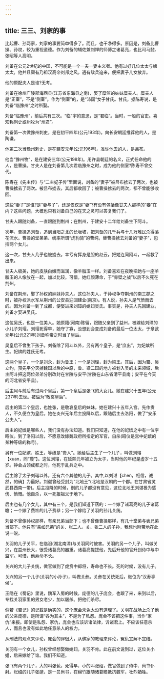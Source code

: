 ```yaml
---
---
---
```

title: 三三、刘家的事
---



比起曹、孙两家，刘家的事要简单得多了。而且，也干净得多。原因是，刘备比曹操、孙权，较为重视道德。作为刘备的辅佐兼刘禅的师傅之诸葛亮，也比司马懿、张昭等人高明。

刘备在公元2世纪的中国，不可能是一个一夫一妻主义者。他有过好几位太太与姨太太，他并且颇有乃祖汉高帝刘邦之风。遇有敌兵追来，便把妻子儿女放弃。

他的原配夫人是谁?无考。

刘备在徐州广陵郡海西县(江苏省东海县之南)，娶了糜竺的妹妹糜夫人。糜夫人是“正室”，不是“侧室”。作为“侧室”的，是“沛国”女子甘氏。甘氏，据陈寿说，是刘备“临豫州”之时所娶。

刘备“临豫州”，前后共有三次。“临”宇的意思，是“君临”。当时，一般的官吏。喜欢称刺史或州牧为“州君”。

刘备第一次做豫州刺史，是在初平四年(公元193年)。向长安朝廷推荐他的人，是陶谦。

他第二次当豫州刺史，是在建安元年(公元196年)。准许他去的人，是吕布。

他当“豫州牧”，是在建安三年(公元198年)。用许县朝廷的名义，正式任命他的人，是曹操。甘夫人是在刘备第几次君临豫州之时，成为他的侧室?陈寿不曾交代。

陈寿在《先主传》与“二主妃子传”里面说，刘备的“妻子”被吕布掳去了两次，也被曹操掳去了两次。被吕布掳去，其后都收回了；被曹操掳去的两次，都不曾能够收回。

这些“妻子”是谁?是“妻与子”，还是仅仅是“妻”?有没有包括像甘夫人那样的“妾”在内？这些问题，大概也只有刘备自己的在天之灵可以答复我们了。

甘夫人跟随刘备，一直跟随到荆州；在荆州，于建安十二年给刘备生下阿斗。

次年，曹操追刘备，追到当阳之北的长坂坡，把刘备的几千兵与十几万难民杀得落花流水。曹操的堂弟弟、统率所谓“虎豹骑”的曹纯，替曹操掳去刘备的“妻子”，包括两个女儿。

这一次，甘夫人几乎也被掳去。幸亏有挥身是胆的赵云，把她连同阿斗，一起救了出来。

甘夫人极美，她的皮肤白嫩而滋润，像羊脂玉一样。刘备喜欢在夜晚把她与一座羊脂玉的人像放在一起，加以比较。可惜，她红颜薄命，于“赤壁之战”以后不久死在荆州。

刘备在荆州，娶了孙权的妹妹孙夫人。这位孙夫人，于孙权争夺荆州的南三郡之时，被孙权派水军从荆州的公安县迎回建业(南京)。有人说，孙夫人是气愤而去的。因为刘备一到了成都，便娶进来刘璋的媳妇吴氏。事实是，孙夫人先回建业，刘备才娶进吴氏。

这位吴氏，也是一位美人。她原籍(河南)陈留，跟随父亲到了益州，被嫁给刘璋的小儿子刘瑁。刘瑁死得早，她守了寡，没想到会变成刘备的最后一位太太，于章武元年(公元221年)刘备称帝之时当了皇后。

吴皇后不曾生下孩子。刘备除了阿斗以外，另有两个皇子，是“庶出”，为妃嫔所生。妃嫔的姓氏无考。

这两个皇子，一个是刘永，封为鲁王；一个是刘理，封为梁王。其后，因为蜀、吴立约，预先平分灭掉魏国以后的中原，鲁、粱二国的地方被划入吴的未来领域，后主阿斗把这两位弟弟分别改封在甘陵与安平(甘陵在山东省清平县南；安平在今天的河北省安平县)。

后主阿斗前后有过两个皇后，第一个皇后是张飞的大女儿。她在建兴十五年(公元237年)去世。被谥为“敬哀皇后”。

后主的第二个皇后，也姓张，是敬哀皇后的妹妹。她在建兴十五年入宫。先作贵人，不久便立为皇后。她在炎兴元年后主投降以后，跟随后主去洛阳，做了“安乐公夫人”。

后主的妃嫔是哪些人，我们没有办法知道。我们只知道，在他的妃嫔之中有一位李昭仪。到了洛阳以后，不愿意改嫁魏政府所指定的军官，自杀(昭仪是宫中妃嫔的某种等级的称号)。

另有一位妃嫔，姓王，等级是“贵人”。她给后主生了一个儿子，叫做刘璿【xuan，同“璇”】。这位刘璿，在延熙元年被立为太子，当时他的年纪是虚岁十五岁。钟会占领成都之时，他死于乱兵之中。

后主除了太子刘璿以外，还有六个其他的儿子。其中,以刘谌【chen，相信，诚然，的确】为最好。刘谌曾经受封为“北地王”(北地是汉朝的一个郡。在甘肃省灵武县西南一带)。后主投降的时候，别的儿子都没有意见，这位北地王刘谌极为感伤、愤慨。他自杀，以一死报祖父于地下。

后主也有几个女儿，其中有三个，是我们知道下落的：一个嫁了诸葛亮的儿子诸葛瞻；一个嫁了费祎的儿子费恭；另一个嫁给了关羽的孙儿关统。

刘备不曾像孙权那样，有亲兄弟当部下；也不曾像曹操那样，有几十堂弟与表兄弟当部下。他只有“亲如兄弟”的关、张二人。关、张二人的子孙，我想也附带地在此说一说。

关羽的儿子关平，在临沮(湖北南漳)与关羽同时被害。关羽的另一个儿子，叫做关兴，在益州长大，很受诸葛亮的器重。诸葛亮提拔他，先后升他的官升到侍中与中监军。可惜，他寿命不长。

关兴的大儿子关统，做官做到了虎贲中郎将，寿命也不长。死的时候，没有儿子。

关兴的另一个儿子(关羽的小孙子)，叫做关彝。关彝在关统死后，继位为“汉寿亭侯”。

王隐在《蜀记》里说，魏军入蜀的时候，庞德的儿子庞会，也跟了来，来到以后，专找关羽家里的男女老少，加以屠杀。把他们杀尽。

倘若《蜀记》的记载是确实的，这个庞会未免太没有道理了。关羽在战场上杀了他的父亲庞德，是所谓“各为其主”，不是为了私怨。庞会不该把这件事，当作“家仇”来报。即使是私怨、家仇，庞会也应该诉诸法律，诉诸君上。不应该任意杀人，而且也没有如此地任意杀人的权力。

从刑法的观点来评论，庞会的罪很大，从佛家的教理来评论，冤仇宜解不宜结。

关羽有一个女儿，孙权曾经想娶做媳妇，关羽不肯。此在前文说到过，这位关小姐，后来嫁给了谁。我们不知道。

张飞有两个儿子，大的叫张苞，死得早，小的叫张绍，做官做到了侍中、尚书仆射。张绍的儿子张邈，是一员尚书，在绵竹跟随诸葛瞻抵抗魏军，壮烈牺牲。